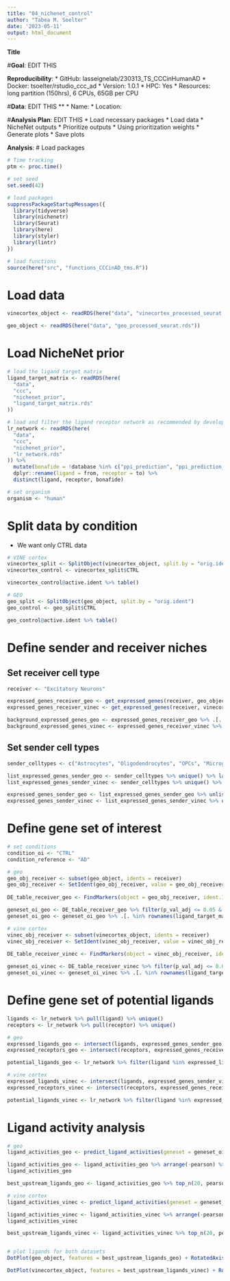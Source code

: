 ```yaml
---
title: "04_nichenet_control"
author: "Tabea M. Soelter"
date: '2023-05-11'
output: html_document
---
```

**Title**

#__Goal__: EDIT THIS

__Reproducibility__: 
* GitHub: lasseignelab/230313_TS_CCCinHumanAD
* Docker: tsoelter/rstudio_ccc_ad
    * Version: 1.0.1 
* HPC: Yes
  * Resources: long partition (150hrs), 6 CPUs, 65GB per CPU

#__Data__: EDIT THIS
**
* Name: 
* Location: 
 
#__Analysis Plan__: EDIT THIS
* Load necessary packages 
* Load data
  * NicheNet outputs
* Prioritize outputs
  * Using prioritization weights
* Generate plots
* Save plots

__Analysis__:
# Load packages
```r
# Time tracking
ptm <- proc.time()

# set seed
set.seed(42)

# load packages
suppressPackageStartupMessages({
  library(tidyverse)
  library(nichenetr)
  library(Seurat)
  library(here)
  library(styler)
  library(lintr)
})

# load functions
source(here("src", "functions_CCCinAD_tms.R"))
```

# Load data
```r
vinecortex_object <- readRDS(here("data", "vinecortex_processed_seurat.rds"))

geo_object <- readRDS(here("data", "geo_processed_seurat.rds"))
```

# Load NicheNet prior
```r
# load the ligand target matrix
ligand_target_matrix <- readRDS(here(
  "data",
  "ccc",
  "nichenet_prior",
  "ligand_target_matrix.rds"
))

# load and filter the ligand receptor network as recommended by developers
lr_network <- readRDS(here(
  "data",
  "ccc",
  "nichenet_prior",
  "lr_network.rds"
)) %>%
  mutate(bonafide = !database %in% c("ppi_prediction", "ppi_prediction_go")) %>%
  dplyr::rename(ligand = from, receptor = to) %>%
  distinct(ligand, receptor, bonafide)

# set organism
organism <- "human"
```

# Split data by condition
* We want only CTRL data
```r
# VINE cortex
vinecortex_split <- SplitObject(vinecortex_object, split.by = "orig.ident")
vinecortex_control <- vinecortex_split$CTRL

vinecortex_control@active.ident %>% table()

# GEO
geo_split <- SplitObject(geo_object, split.by = "orig.ident")
geo_control <- geo_split$CTRL

geo_control@active.ident %>% table()
```

# Define sender and receiver niches
## Set receiver cell type
```r
receiver <- "Excitatory Neurons"

expressed_genes_receiver_geo <- get_expressed_genes(receiver, geo_object, pct = 0.10)
expressed_genes_receiver_vinec <- get_expressed_genes(receiver, vinecortex_object, pct = 0.10)

background_expressed_genes_geo <- expressed_genes_receiver_geo %>% .[. %in% rownames(ligand_target_matrix)]
background_expressed_genes_vinec <- expressed_genes_receiver_vinec %>% .[. %in% rownames(ligand_target_matrix)]
```

## Set sender cell types
```r
sender_celltypes <- c("Astrocytes", "Oligodendrocytes", "OPCs", "Microglia")

list_expressed_genes_sender_geo <- sender_celltypes %>% unique() %>% lapply(get_expressed_genes, geo_object, 0.10)
list_expressed_genes_sender_vinec <- sender_celltypes %>% unique() %>% lapply(get_expressed_genes, vinecortex_object, 0.10)

expressed_genes_sender_geo <- list_expressed_genes_sender_geo %>% unlist() %>% unique()
expressed_genes_sender_vinec <- list_expressed_genes_sender_vinec %>% unlist() %>% unique()
```

# Define gene set of interest
```r
# set conditions
condition_oi <- "CTRL"
condition_reference <- "AD" 

# geo
geo_obj_receiver <- subset(geo_object, idents = receiver)
geo_obj_receiver <- SetIdent(geo_obj_receiver, value = geo_obj_receiver[["orig.ident"]])
  
DE_table_receiver_geo <- FindMarkers(object = geo_obj_receiver, ident.1 = condition_oi, ident.2 = condition_reference, min.pct = 0.10) %>% rownames_to_column("gene")

geneset_oi_geo <- DE_table_receiver_geo %>% filter(p_val_adj <= 0.05 & abs(avg_log2FC) >= 0.25) %>% pull(gene)
geneset_oi_geo <- geneset_oi_geo %>% .[. %in% rownames(ligand_target_matrix)]

# vine cortex
vinec_obj_receiver <- subset(vinecortex_object, idents = receiver)
vinec_obj_receiver <- SetIdent(vinec_obj_receiver, value = vinec_obj_receiver[["orig.ident"]])
  
DE_table_receiver_vinec <- FindMarkers(object = vinec_obj_receiver, ident.1 = condition_oi, ident.2 = condition_reference, min.pct = 0.10) %>% rownames_to_column("gene")

geneset_oi_vinec <- DE_table_receiver_vinec %>% filter(p_val_adj <= 0.05 & abs(avg_log2FC) >= 0.25) %>% pull(gene)
geneset_oi_vinec <- geneset_oi_vinec %>% .[. %in% rownames(ligand_target_matrix)]
```

# Define gene set of potential ligands
```r
ligands <- lr_network %>% pull(ligand) %>% unique()
receptors <- lr_network %>% pull(receptor) %>% unique()

# geo
expressed_ligands_geo <- intersect(ligands, expressed_genes_sender_geo)
expressed_receptors_geo <- intersect(receptors, expressed_genes_receiver_geo)

potential_ligands_geo <- lr_network %>% filter(ligand %in% expressed_ligands_geo & receptor %in% expressed_receptors_geo) %>% pull(ligand) %>% unique()

# vine cortex
expressed_ligands_vinec <- intersect(ligands, expressed_genes_sender_vinec)
expressed_receptors_vinec <- intersect(receptors, expressed_genes_receiver_vinec)

potential_ligands_vinec <- lr_network %>% filter(ligand %in% expressed_ligands_vinec & receptor %in% expressed_receptors_vinec) %>% pull(ligand) %>% unique()
```

# Ligand activity analysis
```r
# geo
ligand_activities_geo <- predict_ligand_activities(geneset = geneset_oi_geo, background_expressed_genes = background_expressed_genes_geo, ligand_target_matrix = ligand_target_matrix, potential_ligands = potential_ligands_geo)

ligand_activities_geo <- ligand_activities_geo %>% arrange(-pearson) %>% mutate(rank = rank(desc(pearson)))
ligand_activities_geo

best_upstream_ligands_geo <- ligand_activities_geo %>% top_n(20, pearson) %>% arrange(-pearson) %>% pull(test_ligand) %>% unique()

# vine cortex
ligand_activities_vinec <- predict_ligand_activities(geneset = geneset_oi_vinec, background_expressed_genes = background_expressed_genes_vinec, ligand_target_matrix = ligand_target_matrix, potential_ligands = potential_ligands_vinec)

ligand_activities_vinec <- ligand_activities_vinec %>% arrange(-pearson) %>% mutate(rank = rank(desc(pearson)))
ligand_activities_vinec

best_upstream_ligands_vinec <- ligand_activities_vinec %>% top_n(20, pearson) %>% arrange(-pearson) %>% pull(test_ligand) %>% unique()


# plot ligands for both datasets
DotPlot(geo_object, features = best_upstream_ligands_geo) + RotatedAxis()

DotPlot(vinecortex_object, features = best_upstream_ligands_vinec) + RotatedAxis()
```






